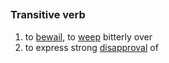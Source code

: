 =={{en}}==
===Transitive verb===
# to [[bewail]], to [[weep]] bitterly over
# to express strong [[disapproval]] of